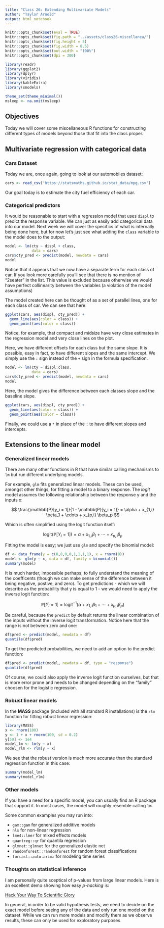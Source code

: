 ```yaml
---
title: "Class 26: Extending Multivariate Models"
author: "Taylor Arnold"
output: html_notebook
---
```


```r
knitr::opts_chunk$set(eval = TRUE)
knitr::opts_chunk$set(fig.path = "../assets/class26-miscellanea/")
knitr::opts_chunk$set(fig.height = 5)
knitr::opts_chunk$set(fig.width = 8.5)
knitr::opts_chunk$set(out.width = "100%")
knitr::opts_chunk$set(dpi = 300)
```

```r
library(readr)
library(ggplot2)
library(dplyr)
library(viridis)
library(kableExtra)
library(smodels)

theme_set(theme_minimal())
msleep <- na.omit(msleep)
```

## Objectives

Today we will cover some miscellaneous R functions for constructing different
types of models beyond those that fit into the class proper.

## Multivariate regression with categorical data

### Cars Dataset

Today we are, once again, going to look at our automobiles dataset:

```r
cars <- read_csv("https://statsmaths.github.io/stat_data/mpg.csv")
```

Our goal today is to estimate the city fuel efficiency of each car.

### Categorical predictors

It would be reasonable to start with a regression model
that uses `displ` to predict the response variable.
We can just as easily add categorical data into our
model. Next week we will cover the specifics of what
is internally being done here, but for now let's just
see what adding the `class` variable to the model does
to the output:

```r
model <- lm(cty ~ displ + class,
            data = cars)
cars$cty_pred <- predict(model, newdata = cars)
model
```

Notice that it appears that we now have a separate term for
each class of car. If you look more carefully you'll see that
there is no mention of "2seater" in the list. This value is
excluded because otherwise we would have perfect collinearity
between the variables (a violation of the model assumptions)

The model created here can be thought of as a set of parallel
lines, one for each class of car. We can see that here:

```r
ggplot(cars, aes(displ, cty_pred)) +
  geom_line(aes(color = class)) +
  geom_point(aes(color = class))
```

Notice, for example, that compact and midsize have very close
estimates in the regression model and very close lines on the
plot.

Here, we have different offsets for each class but the same slope.
It is possible, easy in fact, to have different slopes and the same
intercept. We simply use the `:` sign instead of the `+` sign in
the formula specification.

```r
model <- lm(cty ~ displ:class,
            data = cars)
cars$cty_pred <- predict(model, newdata = cars)
model
```

Here, the model gives the difference between each classes slope and
the baseline slope.

```r
ggplot(cars, aes(displ, cty_pred)) +
  geom_line(aes(color = class)) +
  geom_point(aes(color = class))
```

Finally, we could use a `*` in place of the `:` to have different slopes
and intercepts.

## Extensions to the linear model

### Generalized linear models

There are many other functions in R that have similar calling
mechanisms to `lm` but run different underlying models.

For example, `glm` fits generalized linear models. These can
be used, amongst other things, for fitting a model to a binary
response. The *logit* model assumes the following relationship
between the response y and the inputs x:

$$ \frac{\mathbb{P}[y_i = 1]}{1 - \mathbb{P}[y_i = 1]} = \alpha + x_{1,i} \beta_1 + \cdots + x_{p,i} \beta_p  $$

Which is often simplified using the logit function itself:

$$ \text{logit}(\mathbb{P}[Y_i = 1]) = \alpha + x_{1,i} \beta_1 + \cdots + x_{p,i} \beta_p $$

Fitting the model is easy; we just use `glm` and specify the
binomial model:

```r
df <- data_frame(y = c(0,0,0,0,1,1,1,1), x = rnorm(8))
model <- glm(y ~ x, data = df, family = binomial())
summary(model)
```

It is much harder, impossible perhaps, to fully understand the
meaning of the coefficents (though we can make sense of the
difference between it being negative, postive, and zero). To
get predictions - which we will describe as the probability
that y is equal to 1 - we would need to apply the inverse
logit function:

$$ \mathbb{P}[Y_i = 1] = \text{logit}^{-1} (\alpha + x_{1,i} \beta_1 + \cdots + x_{p,i} \beta_p) $$

Be careful, because the `predict` by default returns the linear
combination of the inputs without the inverse logit transformation.
Notice here that the range is not between zero and one:

```r
df$pred <- predict(model, newdata = df)
quantile(df$pred)
```

To get the predicted probabilities, we need to add an option to
the predict function:

```r
df$pred <- predict(model, newdata = df, type = "response")
quantile(df$pred)
```

Of course, we could also apply the inverse logit function
ourselves, but that is more error prone and needs to be
changed depending on the "family" choosen for the logistic
regression.

### Robust linear models

In the **MASS** package (included with all standard R
installations) is the `rlm` function for fitting robust
linear regression:

```r
library(MASS)
x <- rnorm(100)
y <- 1 + x + rnorm(100, sd = 0.2)
y[50] <- 1e4
model_lm <- lm(y ~ x)
model_rlm <- rlm(y ~ x)
```

We see that the robust version is much more accurate than
the standard regression function in this case:

```r
summary(model_lm)
summary(model_rlm)
```

### Other models

If you have a need for a specific model, you can usually
find an R package that support it. In most cases, the model
will roughly resemble calling `lm`.

Some common examples you may run into:

- `gam::gam` for generalized additive models
- `nls` for non-linear regression
- `lme4::lmer` for mixed effects models
- `quantreg::qr` for quantila regression
- `glmnet::glmnet` for the generalized elastic net
- `randomforest::randomforest` for random forest classifications
- `forcast::auto.arima` for modeling time series

### Thoughts on statistical inference

I am personally quite sceptical of p-values from large linear models.
Here is an excellent demo showing how easy *p-hacking* is:

[Hack Your Way To Scientific Glory](https://fivethirtyeight.com/features/science-isnt-broken/#part1)

In general, in order to be valid hypothesis tests, we need to decide
on the exact model before seeing any of the data and only run one
model on the dataset. While we can run more models and modify them
as we observe results, these can only be used for exploratory purposes.











